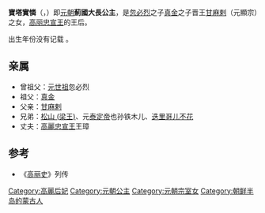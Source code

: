 {{unreferenced|time=2013-9-26}} 
'''寶塔實憐'''（{{mong|m=ᠪᠦᠳᠬᠠᠱᠢᠷᠢ|Ppp=Buddhašri}}，{{bd|13世纪||1315年||catIdx=H}}）即[[元朝|元朝]]'''薊國大長公主'''，是[[忽必烈|忽必烈]]之子[[真金|真金]]之子晋王[[甘麻剌|甘麻剌]]（元顯宗）之女，[[高丽|高丽]][[高丽忠宣王|忠宣王]]的王后。

出生年份没有记载<!-- 生年无具体记载。如果有新的发现，请提供来源。 -->。

==亲属==
* 曾祖父：[[元世祖|元世祖]]忽必烈
* 祖父：[[真金|真金]]
* 父亲：[[甘麻剌|甘麻剌]]
* 兄弟：[[松山_(梁王)|松山 (梁王)]]、元[[泰定帝|泰定帝]]也孙铁木儿、[[迭里哥儿不花|迭里哥儿不花]]
* 丈夫：[[高麗忠宣王|高麗忠宣王]]王璋
==参考==
*《[[高丽史|高丽史]]》列传
{{高麗王后}}
{{元朝人物小作品}}

[[Category:高麗后妃|Category:高麗后妃]]
[[Category:元朝公主|Category:元朝公主]]
[[Category:元朝宗室女|Category:元朝宗室女]]
[[Category:朝鲜半岛的蒙古人|Category:朝鲜半岛的蒙古人]]
